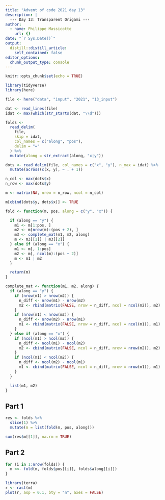 ```yaml
---
title: "Advent of code 2021 day 13"
description: |
  --- Day 13: Transparent Origami ---
author:
  - name: Philippe Massicotte
    url: {}
date: "`r Sys.Date()`"
output:
  distill::distill_article:
    self_contained: false
editor_options: 
  chunk_output_type: console
---
```



```r
knitr::opts_chunk$set(echo = TRUE)

library(tidyverse)
library(here)
```

```r
file <- here("data", "input", "2021", "13_input")

dat <- read_lines(file)
idat <- max(which(str_starts(dat, "\\d")))

folds <-
  read_delim(
    file,
    skip = idat,
    col_names = c("along", "pos"),
    delim = "="
  ) %>%
  mutate(along = str_extract(along, "x|y"))

dots <- read_delim(file, col_names = c("x", "y"), n_max = idat) %>%
  mutate(across(c(x, y), ~ . + 1))

n_col <- max(dots$x)
n_row <- max(dots$y)

m <- matrix(NA, nrow = n_row, ncol = n_col)

m[cbind(dots$y, dots$x)] <- TRUE

fold <- function(m, pos, along = c("y", "x")) {

  if (along == "y") {
    m1 <- m[1:pos, ]
    m2 <- m[nrow(m):(pos + 2), ]
    m3 <- complete_mat(m1, m2, along)
    m <- m3[[1]] | m3[[2]]
  } else if (along == "x") {
    m1 <- m[, 1:pos]
    m2 <- m[, ncol(m):(pos + 2)]
    m <- m1 | m2
  }

  return(m)
}

complete_mat <- function(m1, m2, along) {
  if (along == "y") {
    if (nrow(m1) > nrow(m2)) {
      n_diff <- nrow(m1) - nrow(m2)
      m2 <- rbind(matrix(FALSE, nrow = n_diff, ncol = ncol(m2)), m2)
    }
    if (nrow(m1) < nrow(m2)) {
      n_diff <- nrow(m2) - nrow(m1)
      m1 <- rbind(matrix(FALSE, nrow = n_diff, ncol = ncol(m1)), m1)
    }
  } else if (along == "x") {
    if (ncol(m1) > ncol(m2)) {
      n_diff <- ncol(m1) - ncol(m2)
      m2 <- cbind(matrix(FALSE, ncol = n_diff, nrow = nrow(m2)), m2)
    }
    if (ncol(m1) < ncol(m2)) {
      n_diff <- ncol(m2) - ncol(m1)
      m1 <- cbind(matrix(FALSE, ncol = n_diff, nrow = nrow(m1)), m1)
    }
  }

  list(m1, m2)
}
```

## Part 1

```r
res <- folds %>%
  slice(1) %>%
  mutate(m = list(fold(m, pos, along)))

sum(res$m[[1]], na.rm = TRUE)
```


## Part 2

```r
for (i in 1:nrow(folds)) {
  m <<- fold(m, folds$pos[[i]], folds$along[[i]])
}
```

```r
library(terra)
r <- rast(m)
plot(r, asp = 0.1, bty = "n", axes = FALSE)
```


